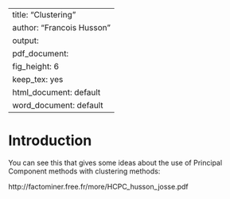 <!--
%\VignetteEngine{knitr::knitr}
%\VignetteIndexEntry{clustering}
-->

---
title: "Clustering"
author: "Francois Husson"
output:
  pdf_document:
    fig_height: 6
    keep_tex: yes
  html_document: default
  word_document: default
---


# Introduction

You can see this that gives some ideas about the use of Principal Component methods 
with clustering methods:

http://factominer.free.fr/more/HCPC_husson_josse.pdf
